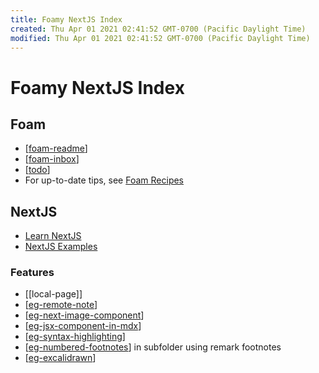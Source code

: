 ```yaml
---
title: Foamy NextJS Index
created: Thu Apr 01 2021 02:41:52 GMT-0700 (Pacific Daylight Time)
modified: Thu Apr 01 2021 02:41:52 GMT-0700 (Pacific Daylight Time)
---
```

# Foamy NextJS Index

## Foam

- [[foam-readme]]
- [[foam-inbox]]
- [[todo]]
- For up-to-date tips, see [Foam Recipes](https://foambubble.github.io/foam/recipes)

## NextJS

- [Learn NextJS](https://nextjs.org/learn/basics/create-nextjs-app)
- [NextJS Examples](https://github.com/vercel/next.js/tree/canary/examples)

### Features

- [[local-page]]
- [[eg-remote-note]]
- [[eg-next-image-component]]
- [[eg-jsx-component-in-mdx]]
- [[eg-syntax-highlighting]]
- [[eg-numbered-footnotes]] in subfolder using remark footnotes
- [[eg-excalidrawn]]

[//begin]: # "Autogenerated link references for markdown compatibility"
[foam-readme]: foam-readme "Readme"
[foam-inbox]: foam-inbox "Inbox"
[todo]: ../todo "Todo"
[eg-remote-note]: examples/eg-remote-note "Remote MDX Note Example"
[eg-next-image-component]: examples/eg-next-image-component "Next Image Component Example"
[eg-jsx-component-in-mdx]: examples/eg-jsx-component-in-mdx "JSX Component in MDX Example"
[eg-syntax-highlighting]: examples/eg-syntax-highlighting "Syntax Highlighting Example"
[eg-numbered-footnotes]: examples/eg-numbered-footnotes "Numbered Footnotes"
[eg-excalidrawn]: examples/eg-excalidrawn "Excalidrawn Examples"
[//end]: # "Autogenerated link references"
